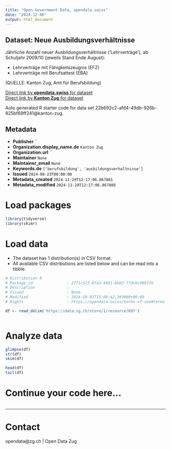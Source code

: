 ```yaml
---
title: "Open Government Data, opendata.swiss"
date: "2024-12-06"
output: html_document
---
```


## Dataset: Neue Ausbildungsverhältnisse

Jährliche Anzahl neuer Ausbildungsverhältnisse ('Lehrverträge'), ab Schuljahr 2009/10 (jeweils Stand Ende August):

- Lehrverträge mit Fähigkeitszeugnis (EFZ)
- Lehrverträge mit Berufsattest (EBA)

(QUELLE: Kanton Zug, Amt für Berufsbildung)

[Direct link by **opendata.swiss** for dataset](https://opendata.swiss/de/dataset/neue-ausbildungsverhaltnisse)<br>
[Direct link by **Kanton Zug** for dataset](https://www.zg.ch/behoerden/gesundheitsdirektion/statistikfachstelle/themen/bildung/berufsbildung)

Auto generated R starter code for data set 22b692c2-afd4-49db-926b-825bf69ff241@kanton-zug.

## Metadata

- **Publisher** ``
- **Organization.display_name.de** `Kanton Zug`
- **Organization.url** ``
- **Maintainer** `None`
- **Maintainer_email** `None`
- **Keywords.de** `['berufsbildung', 'ausbildungsverhaltnisse']`
- **Issued** `2024-08-23T00:00:00`
- **Metadata_created** `2024-11-29T12:17:06.867881`
- **Metadata_modified** `2024-11-29T12:17:06.867888`


# Load packages

```r

library(tidyverse)
library(skimr)

```

# Load data

-   The dataset has 1 distribution(s) in CSV format.
-   All available CSV distributions are listed below and can be read into a tibble.

```r

# Distribution 0
# Package_id               : 2f71c523-87a3-4991-bbb2-77dc6c98b776
# Description              : 
# Issued                   : None
# Modified                 : 2024-10-03T15:08:42.393000+00:00
# Rights                   : https://opendata.swiss/terms-of-use#terms_by

df <- read_delim('https://data.zg.ch/store/1/resource/697')



```

# Analyze data

```r

glimpse(df)
str(df)
skim(df)

head(df)
tail(df)

```

# Continue your code here...

```r

```

------------------------------------------------------------------------

# Contact

opendata@zg.ch | Open Data Zug

